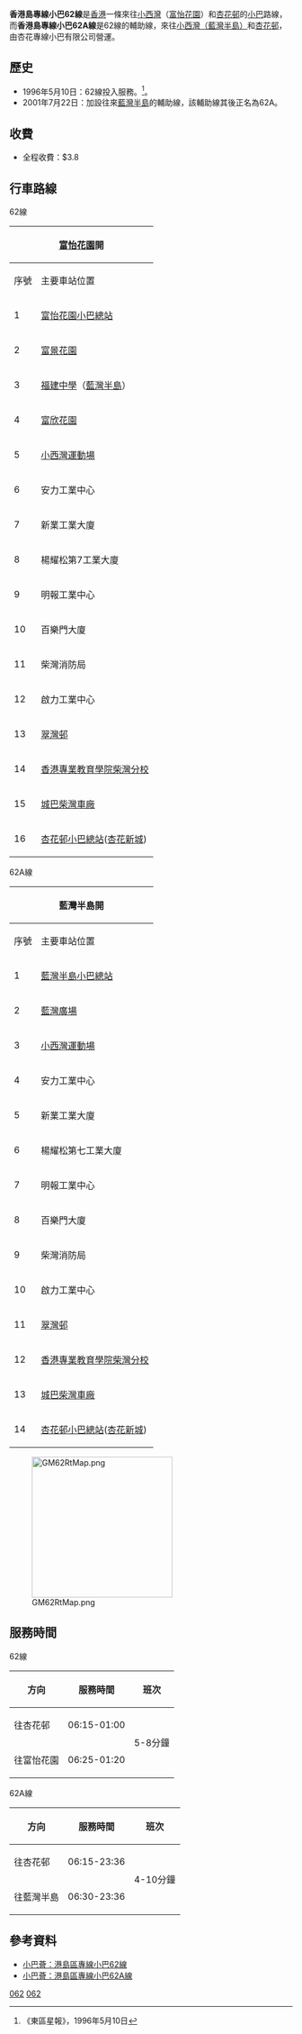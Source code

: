 {{Infobox bus route
|代表圖像=LJ6080 Hong Kong Island 62 31-08-2020.jpg
|圖像說明=
|經營者=杏花專線小巴
|路線用車=[[豐田Coaster|豐田Coaster]]
|起站=[[小西灣|小西灣]]（[[富怡花園|富怡花園]]）
|主要途經地點=[[柴灣工業區|柴灣工業區]]
|訖站=[[杏花邨公共運輸交匯處|杏花邨]]
|路線性質=
|全程行駛里程=
|全程行車時間=
|起站服務時間=06:15-01:00
|訖站服務時間=06:25-01:20
|班次頻率=5-8分
|特別班次=
|全程收費=$3.8
|分段收費站點=
|服務時間以外替代路線=香港島專線小巴62A線
|主要競爭交通=[[城巴85線|城巴85線]]<br>[[過海隧道巴士118線|隧巴118P]]（杏花邨至小西灣）<br>[[香港島專線小巴47M線|香港島專線小巴47M線]]
|備註=
|走線圖=
|走線圖說明=
}}
{{Infobox bus route
|name=香港島專線小巴62A線
|代表圖像=MA3913 Hong Kong Island 62A 30-07-2017.jpg
|圖像說明=
|經營者=杏花專線小巴
|路線用車=[[豐田Coaster|豐田Coaster]]
|起站=[[小西灣（藍灣半島）公共運輸交匯處|小西灣（藍灣半島）]]
|主要途經地點=[[柴灣工業區|柴灣工業區]]
|訖站=[[杏花邨公共運輸交匯處|杏花邨]]
|路線性質=
|全程行駛里程=
|全程行車時間=
|起站服務時間=06:15-23:30
|訖站服務時間=06:25-23:30
|班次頻率=4-10分
|特別班次=
|全程收費=$3.8
|分段收費站點=
|服務時間以外替代路線=香港島專線小巴62線
|主要競爭交通=[[城巴85線|城巴85線]]<br>[[過海隧道巴士118線|隧巴118P]]（杏花邨至小西灣）
|備註=
|走線圖=
|走線圖說明=
}}

'''香港島專線小巴62線'''是[[香港|香港]]一條來往[[小西灣|小西灣]]（[[富怡花園|富怡花園]]）和[[杏花邨公共運輸交匯處|杏花邨]]的[[香港小巴|小巴]]路線，而'''香港島專線小巴62A線'''是62線的輔助線，來往[[小西灣（藍灣半島）公共運輸交匯處|小西灣（藍灣半島）]]和[[杏花邨公共運輸交匯處|杏花邨]]，由杏花專線小巴有限公司營運。

==歷史==
*1996年5月10日：62線投入服務。<ref>《東區星報》，1996年5月10日</ref>。
*2001年7月22日：加設往來[[藍灣半島|藍灣半島]]的輔助線，該輔助線其後正名為62A。

==收費==
*全程收費：$3.8
{{Fare-remarks|6|fcs=Y}}
==行車路線==
;62線
{| class="wikitable" style="text-align: center"
! colspan="3" |[[富怡花園|富怡花園]]開!! colspan="3" |[[杏花邨公共運輸交匯處|杏花邨]]開
|-
!序號!!主要車站位置!!街道!!序號!!主要車站位置!!街道
|-
|1||[[富怡花園|富怡花園小巴總站]]|| rowspan="6" |[[小西灣道|小西灣道]]||1|| colspan="2" |[[杏花邨公共運輸交匯處|杏花邨小巴總站]]([[杏花新城|杏花新城]])
|-
|2||[[富景花園|富景花園]]||2||杏花邨遊樂場|| rowspan="2" |[[盛泰道|盛泰道]]
|-
|3||[[福建中學|福建中學]]（[[藍灣半島|藍灣半島]]）||3||[[城巴柴灣車廠|城巴柴灣車廠]]
|-
|4||[[富欣花園|富欣花園]]||4||柴灣工業城||永泰道
|-
|5||[[小西灣運動場|小西灣運動場]]||5||百樂門大廈|| rowspan="2" |嘉業街
|-
|6||安力工業中心||6||明報工業中心
|-
|7||新業工業大廈|| rowspan="2" |新業街||7||楊耀松第7工業大廈|| rowspan="2" |新業街
|-
|8||楊耀松第7工業大廈||8||8號商業廣場([[小西灣運動場|小西灣運動場]])
|-
|9||明報工業中心|| rowspan="2" |嘉業街||9||[[富欣花園|富欣花園]]([[曉翠苑|曉翠苑]])|| rowspan="3" |[[小西灣道|小西灣道]]
|-
|10||百樂門大廈||10||[[小西灣邨|小西灣邨]]([[小西灣綜合大樓|小西灣綜合大樓]]、[[富怡道|富怡道]])
|-
|11||柴灣消防局|| rowspan="2" |常安街||11||[[富怡花園|富怡花園小巴總站]]
|-
|12||啟力工業中心|| colspan="3" rowspan="5" |
|-
|13||[[翠灣邨|翠灣邨]]||永泰道
|-
|14||[[香港專業教育學院柴灣分校|香港專業教育學院柴灣分校]]||[[順泰道|順泰道]]
|-
|15||[[城巴柴灣車廠|城巴柴灣車廠]]||[[盛泰道|盛泰道]]
|-
|16|| colspan="2" |[[杏花邨公共運輸交匯處|杏花邨小巴總站]]([[杏花新城|杏花新城]])
|}
;62A線
{| class="wikitable" style="text-align: center"
! colspan="3" |藍灣半島開!! colspan="3" |杏花邨開
|-
!序號!!主要車站位置!!街道!!序號!!主要車站位置!!街道
|-
|1|| colspan="2" |[[小西灣（藍灣半島）公共運輸交匯處|藍灣半島小巴總站]]||1|| colspan="2" |[[杏花邨公共運輸交匯處|杏花邨小巴總站]]([[杏花新城|杏花新城]])
|-
|2||[[藍灣廣場|藍灣廣場]]||  rowspan="1" |[[小西灣（藍灣半島）公共運輸交匯處|小西灣（藍灣半島）公共運輸交匯處]]||2||政府物料營運中心||創富道
|-
|3||[[小西灣運動場|小西灣運動場]]||  rowspan="2" |[[小西灣道|小西灣道]]|| 3||[[新巴創富道車廠|新巴創富道車廠]]|| rowspan="2" |常安街
|-
|4||安力工業中心||4||[[城巴柴灣車廠|城巴柴灣車廠]]
|-
|5||新業工業大廈|| rowspan="2" |新業街||5||柴灣工業城||永泰道
|-
|6||楊耀松第七工業大廈||6||百樂門大廈|| rowspan="2" |嘉業街
|-
|7||明報工業中心|| rowspan="2" |嘉業街||7||明報工業中心
|-
|8||百樂門大廈||8||楊耀松第7工業大廈|| rowspan="2" |新業街
|-
|9||柴灣消防局|| rowspan="2" |常安街||9||8號商業廣場
|-
|10||啟力工業中心||10||[[小西灣運動場|小西灣運動場]]||[[小西灣道|小西灣道]]
|-
|11||[[翠灣邨|翠灣邨]]||永泰道||11|| colspan="2" |[[小西灣（藍灣半島）公共運輸交匯處|藍灣半島小巴總站]]
|-
|12||[[香港專業教育學院柴灣分校|香港專業教育學院柴灣分校]]||[[順泰道|順泰道]]|| colspan="3" rowspan="3" |
|-
|13||[[城巴柴灣車廠|城巴柴灣車廠]]||[[盛泰道|盛泰道]]
|-
|14|| colspan="2" |[[杏花邨公共運輸交匯處|杏花邨小巴總站]]([[杏花新城|杏花新城]])
|}
[[File:GM62RtMap.png|250px]]

==服務時間==
;62線
{| class="wikitable"
! 方向 !! 服務時間 !! 班次
|-
|往杏花邨||06:15-01:00|| rowspan="2" |5-8分鐘
|-
|往富怡花園||06:25-01:20
|}

;62A線
{| class="wikitable"
! 方向 !! 服務時間 !! 班次
|-
|往杏花邨||06:15-23:36|| rowspan="2" |4-10分鐘
|-
|往藍灣半島||06:30-23:36
|}

==參考資料==
{{References}}
*[http://www.16seats.net/chi/gmb/gh_62.html 小巴薈：港島區專線小巴62線]
*[http://www.16seats.net/chi/gmb/gh_62a.html 小巴薈：港島區專線小巴62A線]

{{香港東區小巴路線列表}}

[[Category:東區小巴路線_(香港)|062]]
[[Category:香港島小巴路線|062]]